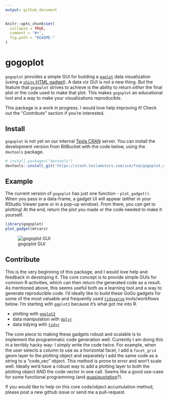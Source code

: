 ```yaml
---
output: github_document
---
```


```r
knitr::opts_chunk$set(
  collapse = TRUE,
  comment = "#>",
  fig.path = "README-"
)
```

# gogoplot

`gogoplot` provides a simple GUI for building a [`ggplot`](http://ggplot2.tidyverse.org) data visualization (using a [`shiny` HTML gadget](https://shiny.rstudio.com/articles/gadgets.html)). A data viz GUI is not a new thing. But the feature that `gogoplot` strives to achieve is the ability to return *either* the final plot *or* the code used to make that plot. This makes `gogoplot` an educational tool and a way to make your visualizations reproducible. 

This package is a work in progress. I would love help improving it! Check out the "*Contribute*" section if you're interested.

## Install
`gogoplot` is not yet on our internal [Tesla CRAN](https://cran.teslamotors.com) server. You can install the development version from BitBucket with the code below, using the `devtools` package.

```r
# install.packages("devtools")
devtools::install_git('https://stash.teslamotors.com/scm/fsm/gogoplot.git')
```

## Example

The current version of `gogoplot` has just one function - `plot_gadget()`. When you pass in a data-frame, a gadget UI will appear (either in your RStudio Viewer pane or in a pop-up window). From there, you can get to plotting! At the end, return the plot you made or the code needed to make it yourself.

```r
library(gogoplot)
plot_gadget(mtcars)
```

![gogoplot GUI](images/gogoplot.png)

## Contribute
This is the very beginning of this package, and I would love help and feedback in developing it. The core concept is to provide simple GUIs for common R activities, which can then return the generated code as a result. As mentioned above, this seems useful both as a learning tool and a way to generate reproducible code. I'd ideally like to build these GoGo gadgets for some of the most valuable and frequently used [`tidyverse`](https://www.tidyverse.org) tools/workflows below. I'm starting with `ggplot2` because it's what got me into R. 

* plotting with [`ggplot2`](http://ggplot2.tidyverse.org)
* data manipulation with [`dplyr`](http://dplyr.tidyverse.org)
* data tidying with [`tidyr`](http://tidyr.tidyverse.org)

The core piece to making these gadgets robust and scalable is to implement the programmatic code generation well. Currently I am doing this in a terribly hacky way: I simply write the code twice. For example, when the user selects a column to use as a horizontal facet, I add a `facet_grid` geom layer to the plotting object and separately I add the same code as a string to a "code_vec" object. This method is prone to error and won't scale well. Ideally we'd have a robust way to add a plotting layer to both the plotting object AND the code vector in one call. Seems like a good use-case for some functional programming (and [quasiquotation](http://dplyr.tidyverse.org/articles/programming.html#quasiquotation)?).

If you would like to help on this core code/object accumulation method, please post a new github issue or send me a pull-request.
